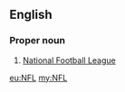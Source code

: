 ==English==

===Proper noun===
{{en-proper noun}}

# {{American football}} [[w:National Football League|National Football League]]

[[eu:NFL]]
[[my:NFL]]